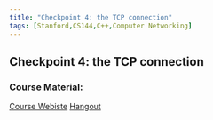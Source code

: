 ```yaml
---
title: "Checkpoint 4: the TCP connection"
tags: [Stanford,CS144,C++,Computer Networking]
---
```


## Checkpoint 4: the TCP connection

### Course Material:
[Course Webiste](https://cs144.github.io/)
[Hangout](https://cs144.github.io/assignments/lab4.pdf)